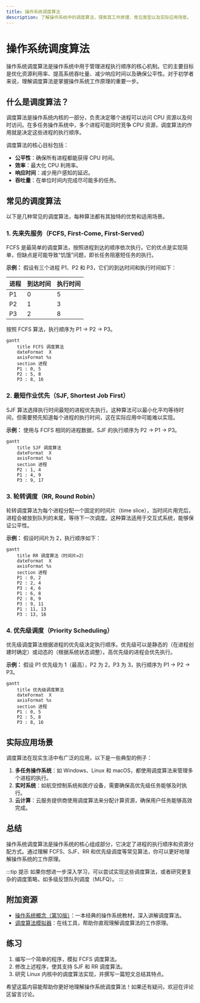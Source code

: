 ```yaml
---
title: 操作系统调度算法
description: 了解操作系统中的调度算法，探索其工作原理、常见类型以及实际应用场景。
---
```


# 操作系统调度算法

操作系统调度算法是操作系统中用于管理进程执行顺序的核心机制。它的主要目标是优化资源利用率、提高系统吞吐量、减少响应时间以及确保公平性。对于初学者来说，理解调度算法是掌握操作系统工作原理的重要一步。

## 什么是调度算法？

调度算法是操作系统内核的一部分，负责决定哪个进程可以访问 CPU 资源以及何时访问。在多任务操作系统中，多个进程可能同时竞争 CPU 资源，调度算法的作用就是决定这些进程的执行顺序。

调度算法的核心目标包括：
- **公平性**：确保所有进程都能获得 CPU 时间。
- **效率**：最大化 CPU 利用率。
- **响应时间**：减少用户感知的延迟。
- **吞吐量**：在单位时间内完成尽可能多的任务。

## 常见的调度算法

以下是几种常见的调度算法，每种算法都有其独特的优势和适用场景。

### 1. 先来先服务（FCFS, First-Come, First-Served）

FCFS 是最简单的调度算法，按照进程到达的顺序依次执行。它的优点是实现简单，但缺点是可能导致“饥饿”问题，即长任务阻塞短任务的执行。

**示例：**
假设有三个进程 P1、P2 和 P3，它们的到达时间和执行时间如下：

| 进程 | 到达时间 | 执行时间 |
|------|----------|----------|
| P1   | 0        | 5        |
| P2   | 1        | 3        |
| P3   | 2        | 8        |

按照 FCFS 算法，执行顺序为 P1 → P2 → P3。

```mermaid
gantt
    title FCFS 调度算法
    dateFormat  X
    axisFormat %s
    section 进程
    P1 : 0, 5
    P2 : 5, 8
    P3 : 8, 16
```

### 2. 最短作业优先（SJF, Shortest Job First）

SJF 算法选择执行时间最短的进程优先执行。这种算法可以最小化平均等待时间，但需要预先知道每个进程的执行时间，这在实际应用中可能难以实现。

**示例：**
使用与 FCFS 相同的进程数据，SJF 的执行顺序为 P2 → P1 → P3。

```mermaid
gantt
    title SJF 调度算法
    dateFormat  X
    axisFormat %s
    section 进程
    P2 : 1, 4
    P1 : 4, 9
    P3 : 9, 17
```

### 3. 轮转调度（RR, Round Robin）

轮转调度算法为每个进程分配一个固定的时间片（time slice），当时间片用完后，进程会被放到队列的末尾，等待下一次调度。这种算法适用于交互式系统，能够保证公平性。

**示例：**
假设时间片为 2，执行顺序如下：

```mermaid
gantt
    title RR 调度算法（时间片=2）
    dateFormat  X
    axisFormat %s
    section 进程
    P1 : 0, 2
    P2 : 2, 4
    P3 : 4, 6
    P1 : 6, 8
    P2 : 8, 9
    P3 : 9, 11
    P1 : 11, 13
    P3 : 13, 16
```

### 4. 优先级调度（Priority Scheduling）

优先级调度算法根据进程的优先级决定执行顺序。优先级可以是静态的（在进程创建时确定）或动态的（根据系统状态调整）。高优先级的进程会优先执行。

**示例：**
假设 P1 优先级为 1（最高），P2 为 2，P3 为 3，执行顺序为 P1 → P2 → P3。

```mermaid
gantt
    title 优先级调度算法
    dateFormat  X
    axisFormat %s
    section 进程
    P1 : 0, 5
    P2 : 5, 8
    P3 : 8, 16
```

## 实际应用场景

调度算法在现实生活中有广泛的应用，以下是一些典型的例子：

1. **多任务操作系统**：如 Windows、Linux 和 macOS，都使用调度算法来管理多个进程的执行。
2. **实时系统**：如航空控制系统和医疗设备，需要确保高优先级任务能够及时执行。
3. **云计算**：云服务提供商使用调度算法来分配计算资源，确保用户任务能够高效完成。

## 总结

操作系统调度算法是操作系统的核心组成部分，它决定了进程的执行顺序和资源分配方式。通过理解 FCFS、SJF、RR 和优先级调度等常见算法，你可以更好地理解操作系统的工作原理。

:::tip 提示
如果你想进一步深入学习，可以尝试实现这些调度算法，或者研究更复杂的调度策略，如多级反馈队列调度（MLFQ）。
:::

## 附加资源

- [操作系统概念（第10版）](https://www.os-book.com/)：一本经典的操作系统教材，深入讲解调度算法。
- [调度算法模拟器](https://www.cs.rutgers.edu/~pxk/416/notes/07-scheduling.html)：在线工具，帮助你直观理解调度算法的工作原理。

## 练习

1. 编写一个简单的程序，模拟 FCFS 调度算法。
2. 修改上述程序，使其支持 SJF 和 RR 调度算法。
3. 研究 Linux 内核中的调度算法实现，并撰写一篇短文总结其特点。

希望这篇内容能帮助你更好地理解操作系统调度算法！如果还有疑问，欢迎在评论区留言讨论。